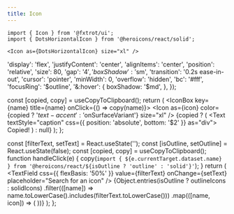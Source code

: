 ```yaml
---
title: Icon
---
```



```tsx
import { Icon } from '@fxtrot/ui';
import { DotsHorizontalIcon } from '@heroicons/react/solid';
```


```tsx preview
<Icon as={DotsHorizontalIcon} size="xl" />
```

  'display': 'flex',
  'justifyContent': 'center',
  'alignItems': 'center',
  'position': 'relative',
  'size': 80,
  'gap': '$4',
  'boxShadow': '$sm',
  'transition': '0.2s ease-in-out',
  'cursor': 'pointer',
  'minWidth': 0,
  'overflow': 'hidden',
  'bc': '#fff',
  'focusRing': '$outline',
  '&:hover': {
    boxShadow: '$md',
  },
});

  const [copied, copy] = useCopyToClipboard();
  return (
    <IconBox key={name} title={name} onClick={() => copy(name)}>
      <Icon as={icon} color={copied ? '$text-accent' : '$onSurfaceVariant'} size="xl" />
      {copied ? (
        <Text textStyle="caption" css={{ position: 'absolute', bottom: '$2' }} as="div">
          Copied!
        </Text>
      ) : null}
    </IconBox>
  );
};

  const [filterText, setText] = React.useState('');
  const [isOutline, setOutline] = React.useState(false);
  const [copied, copy] = useCopyToClipboard();
  function handleClick(e) {
    copy(`import { ${e.currentTarget.dataset.name} } from '@heroicons/react/${isOutline ? 'outline' : 'solid'}'`);
  }
  return (
    <Column cross="stretch" gap="md">
      <Row gap="md" main="spread" cross="center">
        <TextField css={{ flexBasis: '50%' }} value={filterText} onChange={setText} placeholder="Search for an icon" />
        <Switch checked={isOutline} onChange={setOutline} label="Show outline icons" />
      </Row>
      <Row wrap="wrap" gap="4">
        {Object.entries(isOutline ? outlineIcons : solidIcons)
          .filter(([name]) => name.toLowerCase().includes(filterText.toLowerCase()))
          .map(([name, icon]) => (
            <IconCopy name={name} icon={icon} key={name} />
          ))}
      </Row>
    </Column>
  );
};

<Box mt={100}>
  <IconsWithFilter />
</Box>
